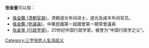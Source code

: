 '''张金鉴'''可以指：
*[[張金鑑_(清朝官員)|張金鑑 (清朝官員)]]，清朝道光年间进士，道光及咸丰年间官员。
*[[張金鑑_(參議員)|張金鑑 (參議員)]]，中華民國第一屆國會第一期常會議員
*[[张金鉴_(行政学家)|张金鉴 (行政学家)]]，20世纪中国行政学家，被誉为“中国行政学之父”。
{{disambig}}
[[Category:三字张姓人名消歧义|Category:三字张姓人名消歧义]]